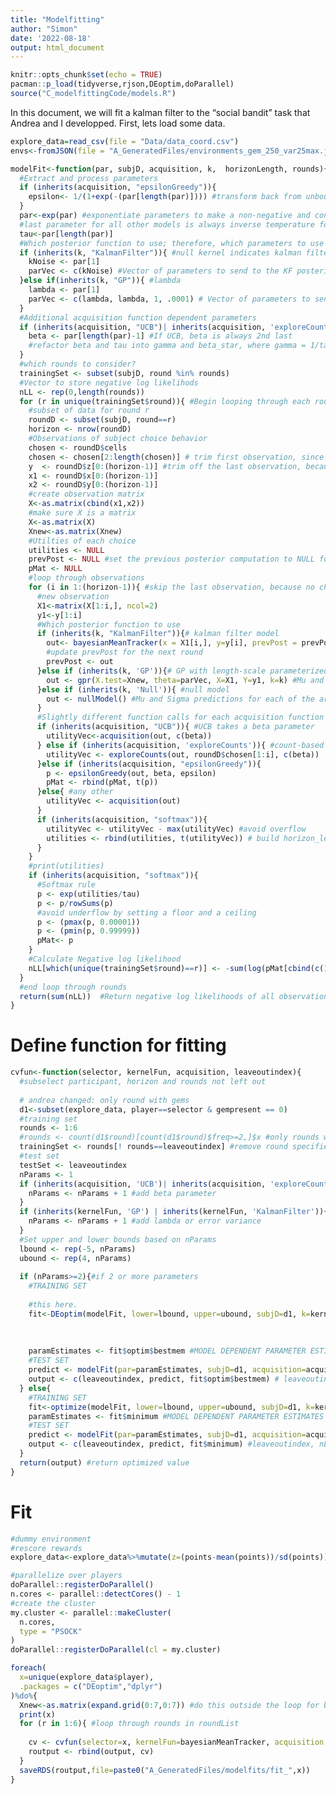```yaml
---
title: "Modelfitting"
author: "Simon"
date: '2022-08-18'
output: html_document
---
```


```r
knitr::opts_chunk$set(echo = TRUE)
pacman::p_load(tidyverse,rjson,DEoptim,doParallel)
source("C_modelfittingCode/models.R")
```

In this document, we will fit a kalman filter to the "social bandit" task that Andrea and I developped. 
First, lets load some data.

```r
explore_data=read_csv(file = "Data/data_coord.csv")
envs<-fromJSON(file = "A_GeneratedFiles/environments_gem_250_var25max.json")
```

```r

modelFit<-function(par, subjD, acquisition, k,  horizonLength, rounds){
  #Extract and process parameters
  if (inherits(acquisition, "epsilonGreedy")){
    epsilon<- 1/(1+exp(-(par[length(par)]))) #transform back from unbounded space; epsilon is the last parameter for epsilon greedy
  }
  par<-exp(par) #exponentiate parameters to make a non-negative and convex optimization surface
  #last parameter for all other models is always inverse temperature for softmax
  tau<-par[length(par)]
  #Which posterior function to use; therefore, which parameters to use
  if (inherits(k, "KalmanFilter")){ #null kernel indicates kalman filter model
    kNoise <- par[1]
    parVec <- c(kNoise) #Vector of parameters to send to the KF posterior function
  }else if(inherits(k, "GP")){ #lambda
    lambda <- par[1]
    parVec <- c(lambda, lambda, 1, .0001) # Vector of parameters to send to the GP posterior vector, where sF and sN are fixed
  }
  #Additional acquisition function dependent parameters
  if (inherits(acquisition, "UCB")| inherits(acquisition, 'exploreCounts')| inherits(acquisition, 'epsilonGreedy')){ #check if UCB is used
    beta <- par[length(par)-1] #If UCB, beta is always 2nd last
    #refactor beta and tau into gamma and beta_star, where gamma = 1/tau and beta_star = beta/tau
  }
  #which rounds to consider?
  trainingSet <- subset(subjD, round %in% rounds)
  #Vector to store negative log likelihods
  nLL <- rep(0,length(rounds))
  for (r in unique(trainingSet$round)){ #Begin looping through each round
    #subset of data for round r
    roundD <- subset(subjD, round==r)
    horizon <- nrow(roundD)
    #Observations of subject choice behavior
    chosen <- roundD$cells
    chosen <- chosen[2:length(chosen)] # trim first observation, since it wasn't a choice but a randomly revealed tile
    y  <- roundD$z[0:(horizon-1)] #trim off the last observation, because it was not used to inform a choice (round already over)
    x1 <- roundD$x[0:(horizon-1)]
    x2 <- roundD$y[0:(horizon-1)]
    #create observation matrix
    X<-as.matrix(cbind(x1,x2))
    #make sure X is a matrix
    X<-as.matrix(X)
    Xnew<-as.matrix(Xnew)
    #Utilties of each choice
    utilities <- NULL
    prevPost <- NULL #set the previous posterior computation to NULL for the kalman filter
    pMat <- NULL
    #loop through observations
    for (i in 1:(horizon-1)){ #skip the last observation, because no choice was made based on that information
      #new observation
      X1<-matrix(X[1:i,], ncol=2)
      y1<-y[1:i]
      #Which posterior function to use
      if (inherits(k, "KalmanFilter")){# kalman filter model
        out<- bayesianMeanTracker(x = X1[i,], y=y[i], prevPost = prevPost, theta = parVec)
        #update prevPost for the next round
        prevPost <- out
      }else if (inherits(k, 'GP')){# GP with length-scale parameterized kernel
        out <- gpr(X.test=Xnew, theta=parVec, X=X1, Y=y1, k=k) #Mu and Sigma predictions for each of the arms; either GP or Kalman filter
      }else if (inherits(k, 'Null')){ #null model
        out <- nullModel() #Mu and Sigma predictions for each of the arms; either GP or Kalman filter
      }
      #Slightly different function calls for each acquisition function
      if (inherits(acquisition, "UCB")){ #UCB takes a beta parameter
        utilityVec<-acquisition(out, c(beta))
      } else if (inherits(acquisition, 'exploreCounts')){ #count-based exploration
        utilityVec <- exploreCounts(out, roundD$chosen[1:i], c(beta))
      }else if (inherits(acquisition, "epsilonGreedy")){
        p <- epsilonGreedy(out, beta, epsilon)
        pMat <- rbind(pMat, t(p))
      }else{ #any other
        utilityVec <- acquisition(out)
      }
      if (inherits(acquisition, "softmax")){
        utilityVec <- utilityVec - max(utilityVec) #avoid overflow
        utilities <- rbind(utilities, t(utilityVec)) # build horizon_length x options matrix, where each row holds the utilities of each choice at each decision time in the search horizon
      }
    }
    #print(utilities)
    if (inherits(acquisition, "softmax")){
      #Softmax rule
      p <- exp(utilities/tau)
      p <- p/rowSums(p)
      #avoid underflow by setting a floor and a ceiling
      p <- (pmax(p, 0.00001))
      p <- (pmin(p, 0.99999))
      pMat<- p
    }
    #Calculate Negative log likelihood
    nLL[which(unique(trainingSet$round)==r)] <- -sum(log(pMat[cbind(c(1:(horizon-1)),chosen)]))
  }
  #end loop through rounds
  return(sum(nLL))  #Return negative log likelihoods of all observations
}

```



# Define function for fitting

```r

cvfun<-function(selector, kernelFun, acquisition, leaveoutindex){
  #subselect participant, horizon and rounds not left out
  
  # andrea changed: only round with gems
  d1<-subset(explore_data, player==selector & gempresent == 0)
  #training set
  rounds <- 1:6
  #rounds <- count(d1$round)[count(d1$round)$freq>=2,]$x #only rounds where at least 2 clicks have been made
  trainingSet <- rounds[! rounds==leaveoutindex] #remove round specified by leaveoutindex
  #test set
  testSet <- leaveoutindex
  nParams <- 1
  if (inherits(acquisition, 'UCB')| inherits(acquisition, 'exploreCounts')| inherits(acquisition, 'epsilonGreedy')){
    nParams <- nParams + 1 #add beta parameter
  }
  if (inherits(kernelFun, 'GP') | inherits(kernelFun, 'KalmanFilter')){
    nParams <- nParams + 1 #add lambda or error variance
  }
  #Set upper and lower bounds based on nParams
  lbound <- rep(-5, nParams)
  ubound <- rep(4, nParams)
  
  if (nParams>=2){#if 2 or more parameters
    #TRAINING SET
    
    #this here.
    fit<-DEoptim(modelFit, lower=lbound, upper=ubound, subjD=d1, k=kernelFun, rounds = trainingSet, acquisition=acquisition, DEoptim.control(itermax=100))
    
    
    
    paramEstimates <- fit$optim$bestmem #MODEL DEPENDENT PARAMETER ESTIMATES
    #TEST SET
    predict <- modelFit(par=paramEstimates, subjD=d1, acquisition=acquisition, k=kernelFun, rounds=testSet)
    output <- c(leaveoutindex, predict, fit$optim$bestmem) # leaveoutindex, nLL, parameters....
  } else{
    #TRAINING SET
    fit<-optimize(modelFit, lower=lbound, upper=ubound, subjD=d1, k=kernelFun, rounds = trainingSet, acquisition=acquisition)
    paramEstimates <- fit$minimum #MODEL DEPENDENT PARAMETER ESTIMATES
    #TEST SET
    predict <- modelFit(par=paramEstimates, subjD=d1, acquisition=acquisition, k=kernelFun, rounds=testSet)
    output <- c(leaveoutindex, predict, fit$minimum) #leaveoutindex, nLL, parameters....
  }
  return(output) #return optimized value
}

```

# Fit
```r
#dummy environment
#rescore rewards
explore_data<-explore_data%>%mutate(z=(points-mean(points))/sd(points))

#parallelize over players
doParallel::registerDoParallel()
n.cores <- parallel::detectCores() - 1
#create the cluster
my.cluster <- parallel::makeCluster(
  n.cores, 
  type = "PSOCK"
)
doParallel::registerDoParallel(cl = my.cluster)

foreach(
  x=unique(explore_data$player),
  .packages = c("DEoptim","dplyr")
)%do%{
  Xnew<-as.matrix(expand.grid(0:7,0:7)) #do this outside the loop for better speed
  print(x)
  for (r in 1:6){ #loop through rounds in roundList
    
    cv <- cvfun(selector=x, kernelFun=bayesianMeanTracker, acquisition = ucb, leaveoutindex=r)# only try one sub
    routput <- rbind(output, cv)
  }
  saveRDS(routput,file=paste0("A_GeneratedFiles/modelfits/fit_",x))
}

```

